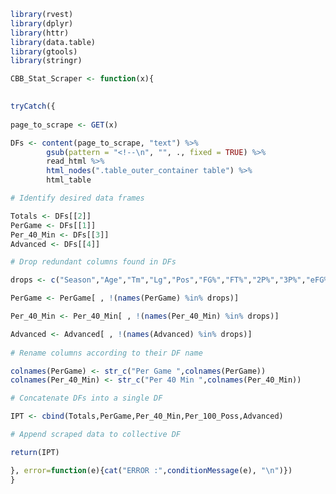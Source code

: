 ```r

library(rvest)
library(dplyr)
library(httr)
library(data.table)
library(gtools)
library(stringr)

```


```r

CBB_Stat_Scraper <- function(x){
  

tryCatch({
  
page_to_scrape <- GET(x)

DFs <- content(page_to_scrape, "text") %>% 
        gsub(pattern = "<!--\n", "", ., fixed = TRUE) %>% 
        read_html %>% 
        html_nodes(".table_outer_container table") %>% 
        html_table

# Identify desired data frames

Totals <- DFs[[2]]
PerGame <- DFs[[1]]
Per_40_Min <- DFs[[3]]
Advanced <- DFs[[4]]

# Drop redundant columns found in DFs

drops <- c("Season","Age","Tm","Lg","Pos","FG%","FT%","2P%","3P%","eFG%","G","GS","MP","")

PerGame <- PerGame[ , !(names(PerGame) %in% drops)]

Per_40_Min <- Per_40_Min[ , !(names(Per_40_Min) %in% drops)]

Advanced <- Advanced[ , !(names(Advanced) %in% drops)]
  
# Rename columns according to their DF name

colnames(PerGame) <- str_c("Per Game ",colnames(PerGame))
colnames(Per_40_Min) <- str_c("Per 40 Min ",colnames(Per_40_Min))

# Concatenate DFs into a single DF

IPT <- cbind(Totals,PerGame,Per_40_Min,Per_100_Poss,Advanced)

# Append scraped data to collective DF

return(IPT)

}, error=function(e){cat("ERROR :",conditionMessage(e), "\n")})
}

```

